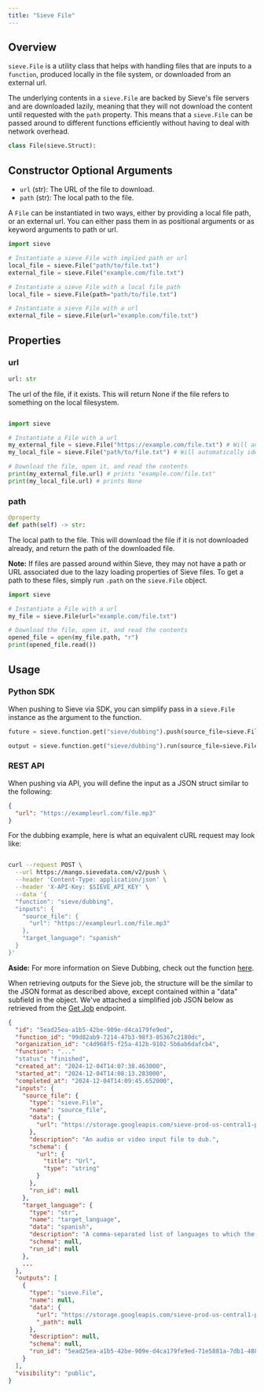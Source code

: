 ```yaml
---
title: "Sieve File"
---
```


## Overview

`sieve.File` is a utility class that helps with handling files that are inputs to a `function`, produced locally in the file system, or downloaded from an external url.

The underlying contents in a `sieve.File` are backed by Sieve's file servers and are downloaded lazily, meaning that they will not download the content until requested with the `path` property. This means that a `sieve.File` can be passed around to different functions efficiently without having to deal with network overhead.

```python
class File(sieve.Struct):
```

## Constructor Optional Arguments

- `url` (str): The URL of the file to download.
- `path` (str): The local path to the file.

A `File` can be instantiated in two ways, either by providing a local file path, or an external url. You can either pass them in as positional arguments or as keyword arguments to path or url.

```python
import sieve

# Instantiate a sieve File with implied path or url
local_file = sieve.File("path/to/file.txt")
external_file = sieve.File("example.com/file.txt")

# Instantiate a sieve File with a local file path
local_file = sieve.File(path="path/to/file.txt")

# Instantiate a sieve File with a url
external_file = sieve.File(url="example.com/file.txt")

```

## Properties

### url

```python
url: str
```

The url of the file, if it exists. This will return None if the file refers to something on the local filesystem.

```python

import sieve

# Instantiate a File with a url
my_external_file = sieve.File("https://example.com/file.txt") # Will automatically identify it is a URL
my_local_file = sieve.File("path/to/file.txt") # Will automatically identify it is a local path

# Download the file, open it, and read the contents
print(my_external_file.url) # prints "example.com/file.txt"
print(my_local_file.url) # prints None
```

### path

```python
@property
def path(self) -> str:
```

The local path to the file. This will download the file if it is not downloaded already, and return the path of the downloaded file.

**Note:** If files are passed around within Sieve, they may not have a path or URL associated due to the lazy loading properties of Sieve files. To get a path to these files, simply run `.path` on the `sieve.File` object.

```python
import sieve

# Instantiate a File with a url
my_file = sieve.File(url="example.com/file.txt")

# Download the file, open it, and read the contents
opened_file = open(my_file.path, "r")
print(opened_file.read())
```

## Usage

### Python SDK

When pushing to Sieve via SDK, you can simplify pass in a `sieve.File` instance as the argument to the function.

```python
future = sieve.function.get("sieve/dubbing").push(source_file=sieve.File("path/to/audio.mp3), target_language="spanish") # Returns future
```

```python
output = sieve.function.get("sieve/dubbing").run(source_file=sieve.File("path/to/audio.mp3), target_language="spanish") # Synchronous call
```

### REST API

When pushing via API, you will define the input as a JSON struct similar to the following:

```json
{
  "url": "https://exampleurl.com/file.mp3"
}
```

For the dubbing example, here is what an equivalent cURL request may look like:

```bash

curl --request POST \
  --url https://mango.sievedata.com/v2/push \
  --header 'Content-Type: application/json' \
  --header 'X-API-Key: $SIEVE_API_KEY' \
  --data '{
  "function": "sieve/dubbing",
  "inputs": {
    "source_file": {
      "url": "https://exampleurl.com/file.mp3"
    },
    "target_language": "spanish"
  }
}'
```

**Aside:** For more information on Sieve Dubbing, check out the function [here](https://www.sievedata.com/functions/sieve/dubbing).

When retrieving outputs for the Sieve job, the structure will be the similar to the JSON format as described above, except contained within a "data" subfield in the object.
We've attached a simplified job JSON below as retrieved from the [Get Job](/reference-v2/api/get-job) endpoint.

```json
{
  "id": "5ead25ea-a1b5-42be-909e-d4ca179fe9ed",
  "function_id": "99d82ab9-7214-47b3-98f3-05367c2180dc",
  "organization_id": "c4d968f5-f25a-412b-9102-5b6ab6dafcb4",
  "function": "..."
  "status": "finished",
  "created_at": "2024-12-04T14:07:38.463000",
  "started_at": "2024-12-04T14:08:13.283000",
  "completed_at": "2024-12-04T14:09:45.652000",
  "inputs": {
    "source_file": {
      "type": "sieve.File",
      "name": "source_file",
      "data": {
        "url": "https://storage.googleapis.com/sieve-prod-us-central1-public-file-upload-bucket/99d82ab9-7214-47b3-98f3-05367c2180dc/5ead25ea-a1b5-42be-909e-d4ca179fe9ed-input-source_file.mp4"
      },
      "description": "An audio or video input file to dub.",
      "schema": {
        "url": {
          "title": "Url",
          "type": "string"
        }
      },
      "run_id": null
    },
    "target_language": {
      "type": "str",
      "name": "target_language",
      "data": "spanish",
      "description": "A comma-separated list of languages to which the audio will be translated. Default is \"spanish\". See supported languages in README.",
      "schema": null,
      "run_id": null
    },
    ...
  },
  "outputs": [
    {
      "type": "sieve.File",
      "name": null,
      "data": {
        "url": "https://storage.googleapis.com/sieve-prod-us-central1-public-file-upload-bucket/99d82ab9-7214-47b3-98f3-05367c2180dc/5ead25ea-a1b5-42be-909e-d4ca179fe9ed-output-4c2a3eb3-4134-4903-904a-34fa2b63fe34.mp4",
        "_path": null
      },
      "description": null,
      "schema": null,
      "run_id": "5ead25ea-a1b5-42be-909e-d4ca179fe9ed-71e5881a-7db1-4884-a6b4-295d0f9078f0"
    }
  ],
  "visibility": "public",
}
```
